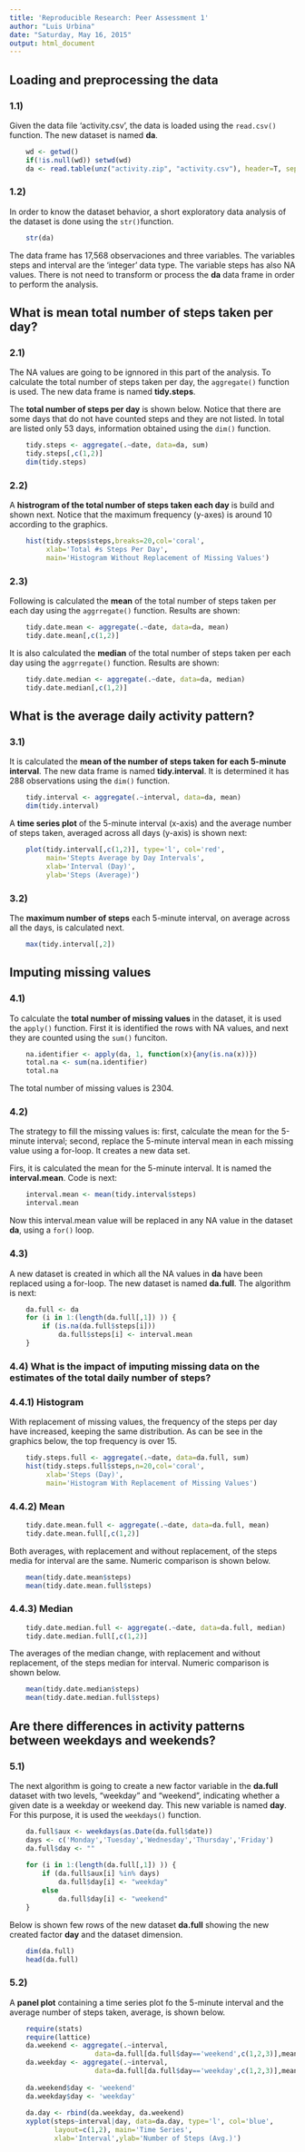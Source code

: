```yaml
---
title: 'Reproducible Research: Peer Assessment 1'
author: "Luis Urbina"
date: "Saturday, May 16, 2015"
output: html_document
---
```


## Loading and preprocessing the data
### 1.1)
Given the data file 'activity.csv', the data is loaded using 
the `read.csv()` function. The new dataset is named **da**.

```r
    wd <- getwd()
    if(!is.null(wd)) setwd(wd)
    da <- read.table(unz("activity.zip", "activity.csv"), header=T, sep=",")
```

### 1.2)
In order to know the dataset behavior, a short exploratory data analysis
of the dataset is done using the `str()`function.

```r
    str(da)
```

The data frame has 17,568 observaciones and three variables. The 
variables steps and interval are the 'integer' data type. The 
variable steps has also NA values. There is not need to transform 
or process the **da** data frame in order to perform the analysis.


## What is mean total number of steps taken per day?
### 2.1)
The NA values are going to be ignnored in this part of the analysis. 
To calculate the total number of steps taken per day, the `aggregate()` 
function is used. The new data frame is named **tidy.steps**.

The **total number of steps per day** is shown below. Notice that 
there are some days that do not have counted steps and they are not 
listed. In total are listed only 53 days, information obtained using 
the `dim()` function.

```r
    tidy.steps <- aggregate(.~date, data=da, sum)
    tidy.steps[,c(1,2)]
    dim(tidy.steps)
```

### 2.2)
A **histrogram of the total number of steps taken each day** is build 
and shown next. Notice that the maximum frequency (y-axes) is around 
10 according to the graphics. 

```r
    hist(tidy.steps$steps,breaks=20,col='coral',
         xlab='Total #s Steps Per Day',
         main='Histogram Without Replacement of Missing Values') 
```

### 2.3)
Following is calculated the **mean** of the total number of steps taken 
per each day using the `aggrregate()` function. Results are shown:

```r
    tidy.date.mean <- aggregate(.~date, data=da, mean)
    tidy.date.mean[,c(1,2)]
```

It is also calculated the **median** of the total number of steps taken 
per each day using the `aggrregate()` function. Results are shown:

```r
    tidy.date.median <- aggregate(.~date, data=da, median)
    tidy.date.median[,c(1,2)]
```


## What is the average daily activity pattern?
### 3.1)
It is calculated the **mean of the number of steps taken for each 
5-minute interval**. The new data frame is named **tidy.interval**. 
It is determined it has 288 observations using the `dim()` function.

```r
    tidy.interval <- aggregate(.~interval, data=da, mean)
    dim(tidy.interval)
```

A **time series plot** of the 5-minute interval (x-axis) and the 
average number of steps taken, averaged across all days (y-axis) 
is shown next:

```r
    plot(tidy.interval[,c(1,2)], type='l', col='red',
         main='Stepts Average by Day Intervals',
         xlab='Interval (Day)',
         ylab='Steps (Average)')
```

### 3.2)
The **maximum number of steps** each 5-minute interval, on average across 
all the days, is calculated next.

```r
    max(tidy.interval[,2])
```



## Imputing missing values
### 4.1)
To calculate the **total number of missing values** in the dataset, it is 
used the `apply()` function. First it is identified the rows with NA 
values, and next they are counted using the `sum()` funciton. 

```r
    na.identifier <- apply(da, 1, function(x){any(is.na(x))})
    total.na <- sum(na.identifier)
    total.na
```


The total number of missing values is 2304.
 

### 4.2)
The strategy to fill the missing values is: first, calculate the mean
for the 5-minute interval; second, replace the 5-minute interval mean
in each missing value using a for-loop. It creates a new data set.

Firs, it is calculated the mean for the 5-minute interval. It is named
the **interval.mean**. Code is next:

```r
    interval.mean <- mean(tidy.interval$steps)
    interval.mean
```

Now this interval.mean value will be replaced in any NA value in the 
dataset **da**, using a `for()` loop. 

### 4.3)
A new dataset is created in which all the NA values in **da** have 
been replaced using a for-loop. The new dataset is named **da.full**. 
The algorithm is next:

```r
    da.full <- da
    for (i in 1:(length(da.full[,1]) )) {
        if (is.na(da.full$steps[i])) 
            da.full$steps[i] <- interval.mean
    }
```


### 4.4) What is the impact of imputing missing data on the estimates of the total daily number of steps?
### 4.4.1) Histogram
With replacement of missing values, the frequency of the steps per day
have increased, keeping the same distribution. As can be see in the
graphics below, the top frequency is over 15. 

```r
    tidy.steps.full <- aggregate(.~date, data=da.full, sum)
    hist(tidy.steps.full$steps,n=20,col='coral', 
         xlab='Steps (Day)',
         main='Histogram With Replacement of Missing Values') 
```


### 4.4.2) Mean
```r
    tidy.date.mean.full <- aggregate(.~date, data=da.full, mean)
    tidy.date.mean.full[,c(1,2)]
```

Both averages, with replacement and without replacement, of the steps
media for interval are the same. Numeric comparison is shown below.

```r
    mean(tidy.date.mean$steps)
    mean(tidy.date.mean.full$steps)
```

### 4.4.3) Median
```r
    tidy.date.median.full <- aggregate(.~date, data=da.full, median)
    tidy.date.median.full[,c(1,2)]
```

The averages of the median change, with replacement and without 
replacement, of the steps median for interval. Numeric comparison is 
shown below.


```r
    mean(tidy.date.median$steps)
    mean(tidy.date.median.full$steps)
```



## Are there differences in activity patterns between weekdays and weekends?
### 5.1)

The next algorithm is going to create a new factor variable in the 
**da.full** dataset with two levels, "weekday" and "weekend", indicating
whether a given date is a weekday or weekend day. This new variable 
is named **day**. For this purpose, it is used the `weekdays()` function.

```r
    da.full$aux <- weekdays(as.Date(da.full$date))
    days <- c('Monday','Tuesday','Wednesday','Thursday','Friday')
    da.full$day <- ""
    
    for (i in 1:(length(da.full[,1]) )) {
        if (da.full$aux[i] %in% days) 
            da.full$day[i] <- "weekday"
        else
            da.full$day[i] <- "weekend"
    }
```

Below is shown few rows of the new dataset **da.full** showing the new
created factor **day** and the dataset dimension.

```r
    dim(da.full)
    head(da.full)
```

### 5.2)
A **panel plot** containing a time series plot fo the 5-minute interval and the average number of steps taken, average, is shown below.

```r
    require(stats)
    require(lattice)
    da.weekend <- aggregate(.~interval, 
                     data=da.full[da.full$day=='weekend',c(1,2,3)],mean)
    da.weekday <- aggregate(.~interval, 
                     data=da.full[da.full$day=='weekday',c(1,2,3)],mean)
    
    da.weekend$day <- 'weekend'
    da.weekday$day <- 'weekday'
    
    da.day <- rbind(da.weekday, da.weekend)
    xyplot(steps~interval|day, data=da.day, type='l', col='blue',
           layout=c(1,2), main='Time Series',
           xlab='Interval',ylab='Number of Steps (Avg.)')
```
